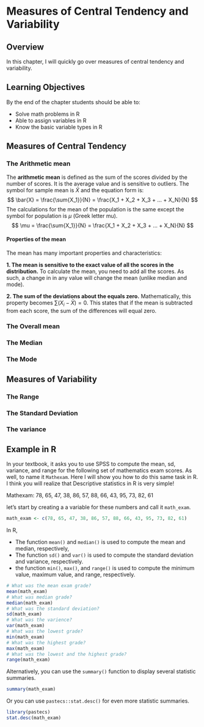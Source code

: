 # Measures of Central Tendency and Variability

## Overview
In this chapter, I will quickly go over measures of central tendency and variability.  

## Learning Objectives
By the end of the chapter students should be able to: 

* Solve math problems in R
* Able to assign variables in R
* Know the basic variable types in R

## Measures of Central Tendency

### The Arithmetic mean
The **arithmetic mean** is defined as the sum of the scores divided by the number of scores. It is the average value and is sensitive to outliers. The symbol for sample mean is $\bar{X}$  and the equation form is: 
$$
\bar{X} = \frac{\sum{X_1}}{N} = \frac{X_1 + X_2 + X_3 + ... + X_N}{N}
$$
The calculations for the mean  of the population is the same except the symbol for population is $\mu$ (Greek letter mu). 
$$
\mu = \frac{\sum{X_1}}{N} = \frac{X_1 + X_2 + X_3 + ... + X_N}{N}
$$

#### Properties of the mean
The mean has many important properties and characteristics: 

**1. The mean is sensitive to the exact value of all the scores in the distribution.** To calculate the mean, you need to add all the scores. As such, a change in in any value will change the mean (unlike median and mode).

**2. The sum of the deviations about the equals zero.** Mathematically, this property becomes $\sum(X_i - \bar{X}) = 0$. This states that if the mean is subtracted from each score, the sum of the differences will equal zero. 

### The Overall mean

### The Median

### The Mode

## Measures of Variability 

### The Range

### The Standard Deviation

### The variance 

## Example in R
In your textbook, it asks you to use SPSS to compute the mean, sd, variance, and range for the following set of mathematics exam scores. As well, to name it `Mathexam`. Here I will show you how to do this same task in R. I think you will realize that Descriptive statistics in R is very simple!  

Mathexam: 78, 65, 47, 38, 86, 57, 88, 66, 43, 95, 73, 82, 61

let's start by creating a a variable for these numbers and call it `math_exam`. 
```r
math_exam <- c(78, 65, 47, 38, 86, 57, 88, 66, 43, 95, 73, 82, 61)
```

In R, 

* The function `mean()` and `median()` is used to compute the mean and median, respectively,
* The function `sd()` and `var()` is used to compute the standard deviation and variance, respectively. 
* the function `min()`, `max()`, and `range()` is used to compute the minimum value, maximum value, and range, respectively. 

```r
# What was the mean exam grade?
mean(math_exam)
# What was median grade?
median(math_exam)
# What was the standard deviation?
sd(math_exam)
# What was the varience?
var(math_exam)
# What was the lowest grade?
min(math_exam)
# What was the highest grade?
max(math_exam)
# What was the lowest and the highest grade?
range(math_exam)
```

Alternatively, you can use the `summary()` function to display several statistic summaries. 

```r
summary(math_exam)
```

Or you can use `pastecs::stat.desc()` for even more statistic summaries.
```r
library(pastecs)
stat.desc(math_exam)
```
